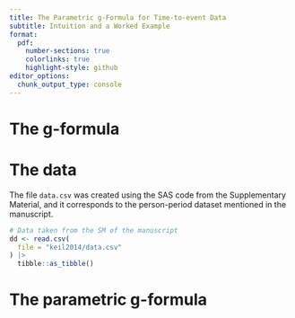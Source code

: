 ```yaml
---
title: The Parametric g-Formula for Time-to-event Data
subtitle: Intuition and a Worked Example
format:
  pdf:
    number-sections: true
    colorlinks: true
    highlight-style: github
editor_options:
  chunk_output_type: console
---
```


# The g-formula

# The data

The file `data.csv` was created using the SAS code from the Supplementary Material, and it corresponds to the person-period dataset mentioned in the manuscript.

```r
# Data taken from the SM of the manuscript
dd <- read.csv(
  file = "keil2014/data.csv"
) |>
  tibble::as_tibble()
```

# The parametric g-formula
